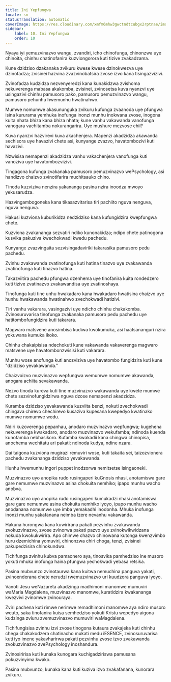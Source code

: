 ```yaml
---
title: Ini Yepfungwa
locale: sn
statusTranslation: automatic
coverImage: https://res.cloudinary.com/xmfm6mhw3gwctndtcubgx2rptnae/image/upload/v1741354419/small_cover_la_gran_rebelion_28716e29d2.webp
sidebar:
    label: 10. Ini Yepfungwa
    order: 10
---
```

Nyaya iyi yemuzvinazvo wangu, zvandiri, icho chinofunga, chinonzwa uye chinoita, chinhu chatinofanira kuzviongorora kuti tizive zvakadzama.

Kune dzidziso dzakanaka zvikuru kwese kwese dzinokwezva uye dzinofadza; zvisinei hazvina zvazvinobatsira zvose izvo kana tisingazvizivi.

Zvinofadza kudzidza nezvenyeredzi kana kunakidzwa zvishoma nekuverenga mabasa akakomba, zvisinei, zvinosetsa kuva nyanzvi uye usingazivi chinhu pamusoro pako, pamusoro pemuzvinazvo wangu, pamusoro pehunhu hwemunhu hwatinahwo.

Mumwe nomumwe akasununguka zvikuru kufunga zvaanoda uye pfungwa isina kururama yemhuka inofunga inonzi munhu inokwana zvose, inogona kuita nhata bhiza kana bhiza nhata; kune vanhu vakawanda vanofunga vanogara vachitamba nokurangarira. Uye mushure mezvose chii?

Kuva nyanzvi hazvirevi kuva akachenjera. Mapenzi akadzidza akawanda sechisora uye havazivi chete asi, kunyange zvazvo, havatombozivi kuti havazivi.

Nzwisisa nemapenzi akadzidza vanhu vakachenjera vanofunga kuti vanoziva uye havatombozvizivi.

Tingagona kufunga zvakanaka pamusoro pemuzvinazvo wePsychology, asi handizvo chaizvo zvinotifarira muchitsauko chino.

Tinoda kuzviziva nenzira yakananga pasina nzira inoodza mwoyo yekusarudza.

Hazvingambogoneka kana tikasazvitarisa tiri pachiito nguva nenguva, nguva nenguva.

Hakusi kuzviona kuburikidza nedzidziso kana kufungidzira kwepfungwa chete.

Kuzviona zvakananga sezvatiri ndiko kunonakidza; ndipo chete patinogona kusvika pakuziva kwechokwadi kwedu pachedu.

Kunyange zvazvingaita sezvisingadaviriki takarasika pamusoro pedu pachedu.

Zvinhu zvakawanda zvatinofunga kuti hatina tinazvo uye zvakawanda zvatinofunga kuti tinazvo hatina.

Takazviitira pachedu pfungwa dzenhema uye tinofanira kuita rondedzero kuti tizive zvatinazvo zvakawandisa uye zvatinoshaya.

Tinofunga kuti tine unhu hwakadaro kana hwakadaro hwatisina chaizvo uye hunhu hwakawanda hwatinahwo zvechokwadi hatizivi.

Tiri vanhu vakarara, vasingazivi uye ndicho chinhu chakakomba. Zvinosuruvarisa tinofunga zvakanaka pamusoro pedu pachedu uye hatitombofungidzira kuti takarara.

Magwaro matsvene anosimbisa kudiwa kwokumuka, asi haatsananguri nzira yokuwana kumuka ikoko.

Chinhu chakaipisisa ndechokuti kune vakawanda vakaverenga magwaro matsvene uye havatombonzwisisi kuti vakarara.

Munhu wose anofunga kuti anozviziva uye havatombo fungidzira kuti kune "dzidziso yevakawanda."

Chaizvoizvo muzvinazvo wepfungwa wemumwe nomumwe akawanda, anogara achiita sevakawanda.

Nezvo tinoda kureva kuti tine muzvinazvo wakawanda uye kwete mumwe chete sezvinofungidzirwa nguva dzose nemapenzi akadzidza.

Kuramba dzidziso yevakawanda kuzviita benzi, nokuti zvechokwadi chingava chirevo chechirevo kusaziva kupesana kwepedyo kwatinako mumwe nomumwe wedu.

Ndiri kuzoverenga pepanhau, anodaro muzvinazvo wepfungwa; kugehena nekuverenga kwakadaro, anodaro muzvinazvo wekufamba; ndinoda kuenda kunofamba nebhasikoro. Kufamba kwakadii kana chingwa chinopisa, anochema wechitatu ari pakati; ndinoda kudya, ndine nzara.

Dai taigona kuzviona mugirazi remuviri wose, kuti takaita sei, taizozvionera pachedu zvakananga dzidziso yevakawanda.

Hunhu hwemunhu ingori puppet inodzorwa nemitsetse isingaoneki.

Muzvinazvo uyo anopika rudo rusingaperi kuGnosis nhasi, anotamiswa gare gare nemumwe muzvinazvo asina chokuita nemhiko; ipapo munhu wacho anobva.

Muzvinazvo uyo anopika rudo rusingaperi kumukadzi nhasi anotamiswa gare gare nemumwe asina chokuita nemhiko iyoyo, ipapo munhu wacho anodanana nomumwe uye imba yemakadhi inodonha. Mhuka inofunga inonzi munhu yakafanana neimba izere nevanhu vakawanda.

Hakuna hurongwa kana kuwirirana pakati pezvinhu zvakawanda zvokuzvinazvo, zvose zvinorwa pakati pazvo uye zvinokwikwidzana nokuda kwokukwirira. Apo chimwe chazvo chinowana kutonga kwenzvimbo huru dzemichina yomuviri, chinonzwa chiri choga, tenzi, zvisinei pakupedzisira chinokundwa.

Tichifunga zvinhu kubva pamaonero aya, tinosvika pamhedziso ine musoro yokuti mhuka inofunga haina pfungwa yechokwadi yebasa retsika.

Pasina mubvunzo zvinotaurwa kana kuitwa nemuchina panguva yakati, zvinoenderana chete nerudzi rwemuzvinazvo uri kuudzora panguva iyoyo.

Vanoti Jesu weNazareta akadzinga madhimoni manomwe mumuviri waMaria Magdalena, muzvinazvo manomwe, kuratidzira kwakananga kwezvivi zvinomwe zvinouraya.

Zviri pachena kuti rimwe nerimwe remadhimoni manomwe aya ndiro musoro weuto, saka tinofanira kuisa semhedziso yokuti Kristu wepedyo aigona kudzinga zviuru zvemuzvinazvo mumuviri waMagdalena.

Tichifungisisa zvinhu izvi zvose tinogona kutaura zvakajeka kuti chinhu chega chakakodzera chatinacho mukati medu iESENCE, zvinosuruvarisa kuti iyo imene yakavharirwa pakati pezvinhu zvose izvo zvakawanda zvokuzvinazvo zvePsychology inoshandura.

Zvinosiririsa kuti kunaka kunogara kuchigadziriswa pamusana pokuzvinyima kwako.

Pasina mubvunzo, kunaka kana kuti kuziva izvo zvakafanana, kunorara zvikuru.

